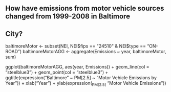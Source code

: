 ## How have emissions from motor vehicle sources changed from 1999-2008 in Baltimore
## City?

baltimoreMotor <- subset(NEI, NEI$fips == "24510" & NEI$type == "ON-ROAD")
baltimoreMotorAGG <- aggregate(Emissions ~ year, baltimoreMotor, sum)

ggplot(baltimoreMotorAGG, aes(year, Emissions)) +
      geom_line(col = "steelblue3") +
      geom_point(col = "steelblue3") +
      ggtitle(expression("Baltimore " ~ PM[2.5] ~ "Motor Vehicle Emissions by Year")) +
      xlab("Year") +
      ylab(expression(~PM[2.5]~ "Motor Vehicle Emissions"))